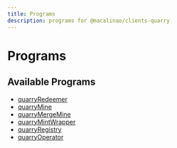 ```yaml
---
title: Programs
description: programs for @macalinao/clients-quarry
---
```


# Programs

## Available Programs

- [quarryRedeemer](./quarryRedeemer)
- [quarryMine](./quarryMine)
- [quarryMergeMine](./quarryMergeMine)
- [quarryMintWrapper](./quarryMintWrapper)
- [quarryRegistry](./quarryRegistry)
- [quarryOperator](./quarryOperator)
